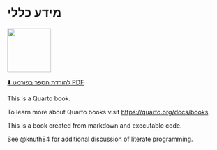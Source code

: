 # מידע כללי {.unnumbered}

::: {.center}
![](logo.png){width=100px}
:::



::: {#download-box}
[⬇️ להורדת הספר בפורמט PDF](אלגברה-לינארית.pdf){.btn .btn-primary target=_blank}
:::

This is a Quarto book.

To learn more about Quarto books visit <https://quarto.org/docs/books>.

This is a book created from markdown and executable code.

See @knuth84 for additional discussion of literate programming.

<script>
  window.addEventListener("DOMContentLoaded", function () {
    const sidebar = document.querySelector(".sidebar");
    const downloadBox = document.querySelector("#download-box");
    if (sidebar && downloadBox) {
      sidebar.appendChild(downloadBox);
    }
  });
</script>